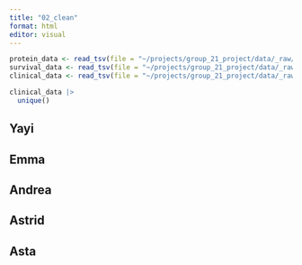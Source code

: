 ```yaml
---
title: "02_clean"
format: html
editor: visual
---
```


```r

protein_data <- read_tsv(file = "~/projects/group_21_project/data/_raw/TCGA-HNSC.protein.tsv.gz")
survival_data <- read_tsv(file = "~/projects/group_21_project/data/_raw/TCGA-HNSC.survival.tsv.gz")
clinical_data <- read_tsv(file = "~/projects/group_21_project/data/_raw/TCGA-HNSC.clinical.tsv.gz")
```

```r
clinical_data |>
  unique()
```

## Yayi 

## Emma 

## Andrea 

## Astrid

## Asta 
